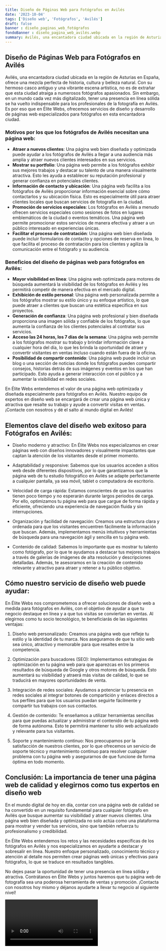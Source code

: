 ```yaml
---
title: Diseño de Páginas Web para Fotógrafos en Avilés
date: '2023-10-04'
tags: ['Diseño web', 'Fotógrafos', 'Avilés']
draft: false
banner : diseño_paginas_web_fotógrafos
fondoBanner : diseño_pagina_web_avilés.webp
summary: Avilés, una encantadora ciudad ubicada en la región de Asturias en España, ofrece una mezcla perfecta de historia, cultura y belleza natural. Con su hermoso casco antiguo y una vibrante escena artística, no es de extrañar que esta ciudad atraiga a numerosos fotógrafos apasionados. Sin embargo, en un mundo cada vez más digitalizado, tener una presencia en línea sólida se ha vuelto indispensable para los profesionales de la fotografía en Avilés. Es por eso que en Élite Webs, ofrecemos servicios de diseño y desarrollo de páginas web especializados para fotógrafos en esta encantadora ciudad.
---
```


## Diseño de Páginas Web para Fotógrafos en Avilés

Avilés, una encantadora ciudad ubicada en la región de Asturias en España, ofrece una mezcla perfecta de historia, cultura y belleza natural. Con su hermoso casco antiguo y una vibrante escena artística, no es de extrañar que esta ciudad atraiga a numerosos fotógrafos apasionados. Sin embargo, en un mundo cada vez más digitalizado, tener una presencia en línea sólida se ha vuelto indispensable para los profesionales de la fotografía en Avilés. Es por eso que en Élite Webs, ofrecemos servicios de diseño y desarrollo de páginas web especializados para fotógrafos en esta encantadora ciudad.

### Motivos por los que los fotógrafos de Avilés necesitan una página web:

- **Atraer a nuevos clientes**: Una página web bien diseñada y optimizada puede ayudar a los fotógrafos de Avilés a llegar a una audiencia más amplia y atraer nuevos clientes interesados en sus servicios.
- **Mostrar su portfolio**: Una página web permite a los fotógrafos exhibir sus mejores trabajos y destacar su talento de una manera visualmente atractiva. Esto les ayuda a establecer su reputación profesional y generar confianza en potenciales clientes.
- **Información de contacto y ubicación**: Una página web facilita a los fotógrafos de Avilés proporcionar información esencial sobre cómo contactarlos y su ubicación física. Esto es especialmente útil para atraer clientes locales que buscan servicios de fotografía en la ciudad.
- **Promoción de servicios especiales**: Los fotógrafos en Avilés a menudo ofrecen servicios especiales como sesiones de fotos en lugares emblemáticos de la ciudad o eventos temáticos. Una página web permite promocionar estos servicios de manera efectiva y atraer a un público interesado en experiencias únicas.
- **Facilitar el proceso de contratación**: Una página web bien diseñada puede incluir formularios de contacto y opciones de reserva en línea, lo que facilita el proceso de contratación para los clientes y agiliza la comunicación entre el fotógrafo y su audiencia.

### Beneficios del diseño de páginas web para fotógrafos en Avilés:

- **Mayor visibilidad en línea**: Una página web optimizada para motores de búsqueda aumentará la visibilidad de los fotógrafos en Avilés y les permitirá competir de manera efectiva en el mercado digital.
- **Exhibición de estilo personal**: Una página web personalizada permite a los fotógrafos mostrar su estilo único y su enfoque artístico, lo que puede atraer a clientes que buscan una estética específica en sus proyectos.
- **Generación de confianza**: Una página web profesional y bien diseñada proporciona una imagen sólida y confiable de los fotógrafos, lo que aumenta la confianza de los clientes potenciales al contratar sus servicios.
- **Acceso las 24 horas, los 7 días de la semana**: Una página web permite a los fotógrafos mostrar su trabajo y brindar información clave a cualquier hora del día, lo que les brinda la oportunidad de atraer y convertir visitantes en ventas incluso cuando están fuera de la oficina.
- **Posibilidad de compartir contenido**: Una página web puede incluir un blog o una sección de noticias donde los fotógrafos pueden compartir consejos, historias detrás de sus imágenes y eventos en los que han participado. Esto ayuda a generar interacción con el público y a aumentar la visibilidad en redes sociales.

En Élite Webs entendemos el valor de una página web optimizada y diseñada especialmente para fotógrafos en Avilés. Nuestro equipo de expertos en diseño web se encargará de crear una página web única y atractiva que resalte su trabajo y ayude a convertir visitas en ventas. ¡Contacte con nosotros y dé el salto al mundo digital en Avilés!

<GifSeo />

<Cta />

## Elementos clave del diseño web exitoso para Fotógrafos en Avilés:

- Diseño moderno y atractivo: En Élite Webs nos especializamos en crear páginas web con diseños innovadores y visualmente impactantes que captan la atención de los visitantes desde el primer momento.

- Adaptabilidad y responsive: Sabemos que los usuarios acceden a sitios web desde diferentes dispositivos, por lo que garantizamos que la página web de tu estudio fotográfico en Avilés se adapte perfectamente a cualquier pantalla, ya sea móvil, tablet o computadora de escritorio.

- Velocidad de carga rápida: Estamos conscientes de que los usuarios tienen poco tiempo y no esperarán durante largos periodos de carga. Por ello, optimizamos tu página web para que cargue de forma rápida y eficiente, ofreciendo una experiencia de navegación fluida y sin interrupciones.

- Organización y facilidad de navegación: Creamos una estructura clara y ordenada para que los visitantes encuentren fácilmente la información que buscan. Además, implementamos menús intuitivos y herramientas de búsqueda para una navegación ágil y sencilla en tu página web.

- Contenido de calidad: Sabemos lo importante que es mostrar tu talento como fotógrafo, por lo que te ayudamos a destacar tus mejores trabajos a través de galerías de imágenes de alta resolución y descripciones detalladas. Además, te asesoramos en la creación de contenido relevante y atractivo para atraer y retener a tu público objetivo.

## Cómo nuestro servicio de diseño web puede ayudar:

En Élite Webs nos comprometemos a ofrecer soluciones de diseño web a medida para fotógrafos en Avilés, con el objetivo de ayudar a que tu negocio destaque en línea y a que tus visitas se conviertan en ventas. Al elegirnos como tu socio tecnológico, te beneficiarás de las siguientes ventajas:

1. Diseño web personalizado: Creamos una página web que refleje tu estilo y la identidad de tu marca. Nos aseguramos de que tu sitio web sea único, atractivo y memorable para que resaltes entre la competencia.

2. Optimización para buscadores (SEO): Implementamos estrategias de optimización en tu página web para que aparezcas en los primeros resultados de búsqueda de Google y otros motores de búsqueda. Esto aumentará su visibilidad y atraerá más visitas de calidad, lo que se traducirá en mayores oportunidades de venta.

3. Integración de redes sociales: Ayudamos a potenciar tu presencia en redes sociales al integrar botones de compartición y enlaces directos a tus perfiles para que los usuarios puedan seguirte fácilmente y compartir tus trabajos con sus contactos.

4. Gestión de contenido: Te enseñamos a utilizar herramientas sencillas para que puedas actualizar y administrar el contenido de tu página web de forma autónoma. Esto te permitirá mantener tu sitio web actualizado y relevante para tus visitantes.

5. Soporte y mantenimiento continuo: Nos preocupamos por la satisfacción de nuestros clientes, por lo que ofrecemos un servicio de soporte técnico y mantenimiento continuo para resolver cualquier problema con tu página web y asegurarnos de que funcione de forma óptima en todo momento.

## Conclusión: La importancia de tener una página web de calidad y elegirnos como tus expertos en diseño web

En el mundo digital de hoy en día, contar con una página web de calidad se ha convertido en un requisito fundamental para cualquier fotógrafo en Avilés que busque aumentar su visibilidad y atraer nuevos clientes. Una página web bien diseñada y optimizada no solo actúa como una plataforma para mostrar y vender tus servicios, sino que también refuerza tu profesionalismo y credibilidad.

En Élite Webs entendemos los retos y las necesidades específicas de los fotógrafos en Avilés y nos especializamos en ayudarte a destacar y sobresalir en línea. Nuestro enfoque personalizado, conocimiento técnico y atención al detalle nos permiten crear páginas web únicas y efectivas para fotógrafos, lo que se traduce en resultados tangibles.

No dejes pasar la oportunidad de tener una presencia en línea sólida y atractiva. Contrátanos en Élite Webs y juntos haremos que tu página web de fotografía sea una poderosa herramienta de ventas y promoción. ¡Contacta con nosotros hoy mismo y déjanos ayudarte a llevar tu negocio al siguiente nivel!

<Video />

<CtaBot job='Fotógrafos' city='Avilés'/>

<Gmaps query='Avilés+españa+maps' />